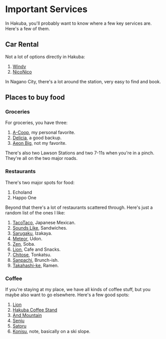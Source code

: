 # Important Services

In Hakuba, you'll probably want to know where a few key services are.  Here's a
few of them.

## Car Rental

Not a lot of options directly in Hakuba:

1. [Windy](https://www.windy-kobeya.com/car-rental/)
2. [NicoNico](https://www.2525r.com/nagano/kitaazumigunhakuba/store-01453-001.html?utm_source=google&utm_medium=maps)

In Nagano City, there's a lot around the station, very easy to find and book.

## Places to buy food

### Groceries 

For groceries, you have three:

1. [A-Coop](https://maps.app.goo.gl/MYDsZnZ2yCmtXPp6A), my personal favorite.
1. [Delicia](https://maps.app.goo.gl/9kGSxBVKcVMcMTvE9), a good backup.
1. [Aeon Big](https://maps.app.goo.gl/GV8xb2Sh7AK7TwodA), not my favorite.

There's also two Lawson Stations and two 7-11s when you're in a pinch.  They're
all on the two major roads.

### Restaurants

There's two major spots for food:

1. Echoland
2. Happo One

Beyond that there's a lot of restaurants scattered through.  Here's just a
random list of the ones I like:

1. [TacoTaco](https://maps.app.goo.gl/iaoj78fW9NzybfN27), Japanese Mexican.
2. [Sounds Like](https://maps.app.goo.gl/RZUDUTpjGS3o7YtR7), Sandwiches.
3. [Sarugaku](https://maps.app.goo.gl/uqfg5nmnvn17v9W98), Izakaya.
4. [Meteor](https://maps.app.goo.gl/xkv15an2iZMzdghP9), Udon.
5. [Zen](https://maps.app.goo.gl/6kr1sPu56UDnQJYE7), Soba.
6. [Lion](https://maps.app.goo.gl/k6Sq1WGa2yfh8zha9), Cafe and Snacks.
7. [Chitose](https://maps.app.goo.gl/hPXXRFRENCC2z4mHA), Tonkatsu.
8. [Sanpachi](https://maps.app.goo.gl/aDriErdwKFTdy5uM9), Brunch-ish.
9. [Takahashi-ke](https://maps.app.goo.gl/4uZCRcNfwwseWHN86), Ramen.

### Coffee

If you're staying at my place, we have all kinds of coffee stuff, but you maybe
also want to go elsewhere.  Here's a few good spots:

1. [Lion](https://maps.app.goo.gl/k6Sq1WGa2yfh8zha9)
1. [Hakuba Coffee Stand](https://maps.app.goo.gl/vUViXRe4XrXviPf5A)
1. [And Mountain](https://maps.app.goo.gl/iKanakf938Hzz7ts5)
1. [Senju](https://maps.app.goo.gl/TyCsaehXSGLHQAwa7)
1. [Satoru](https://maps.app.goo.gl/SFsVsMca8ni5q1Zr6)
1. [Konisu](https://maps.app.goo.gl/CCWQqMjwXWtp7rK98), note, basically on a
   ski slope.
